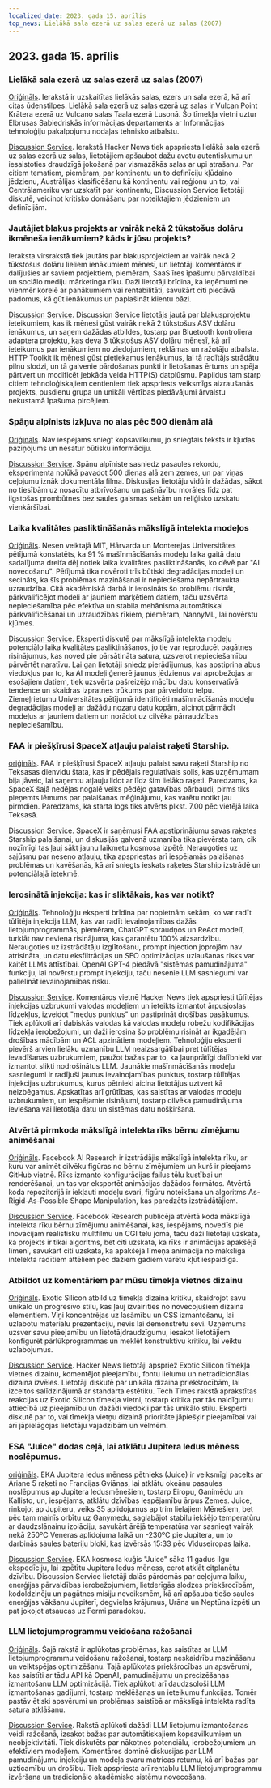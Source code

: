 ```yaml
---
localized_date: 2023. gada 15. aprīlis
top_news: Lielākā sala ezerā uz salas ezerā uz salas (2007)
---
```


## 2023. gada 15. aprīlis

### Lielākā sala ezerā uz salas ezerā uz salas (2007)

[Oriģināls](https://www.elbruz.org/special-projects/islands-and-lakes/).
Ierakstā ir uzskaitītas lielākās salas, ezers un sala ezerā, kā arī citas ūdenstilpes. Lielākā sala ezerā uz salas ezerā uz salas ir Vulcan Point Krātera ezerā uz Vulcano salas Taala ezerā Lusonā. Šo tīmekļa vietni uztur Elbrusas Sabiedriskās informācijas departaments ar Informācijas tehnoloģiju pakalpojumu nodaļas tehnisko atbalstu.

[Discussion Service](http://news.ycombinator.com/item?id=35567026).
Ierakstā Hacker News tiek apspriesta lielākā sala ezerā uz salas ezerā uz salas, lietotājiem apšaubot dažu avotu autentiskumu un iesaistoties draudzīgā jokošanā par vismazākās salas ar upi atrašanu. Par citiem tematiem, piemēram, par kontinentu un to definīciju kļūdaino jēdzienu, Austrālijas klasificēšanu kā kontinentu vai reģionu un to, vai Centrālameriku var uzskatīt par kontinentu, Discussion Service lietotāji diskutē, veicinot kritisko domāšanu par noteiktajiem jēdzieniem un definīcijām.

### Jautājiet blakus projekts ar vairāk nekā 2 tūkstošus dolāru ikmēneša ienākumiem? kāds ir jūsu projekts?

Ieraksta virsrakstā tiek jautāts par blakusprojektiem ar vairāk nekā 2 tūkstošus dolāru lieliem ienākumiem mēnesī, un lietotāji komentāros ir dalījušies ar saviem projektiem, piemēram, SaaS īres īpašumu pārvaldībai un sociālo mediju mārketinga rīku. Daži lietotāji brīdina, ka ieņēmumi ne vienmēr korelē ar panākumiem vai rentabilitāti, savukārt citi piedāvā padomus, kā gūt ienākumus un paplašināt klientu bāzi.

[Discussion Service](http://news.ycombinator.com/item?id=35567822).
Discussion Service lietotājs jautā par blakusprojektu ieteikumiem, kas ik mēnesi gūst vairāk nekā 2 tūkstošus ASV dolāru ienākumus, un saņem dažādas atbildes, tostarp par Bluetooth kontroliera adaptera projektu, kas deva 3 tūkstošus ASV dolāru mēnesī, kā arī ieteikumus par ienākumiem no ziedojumiem, reklāmas un ražotāju atbalsta. HTTP Toolkit ik mēnesi gūst pietiekamus ienākumus, lai tā radītājs strādātu pilnu slodzi, un tā galvenie pārdošanas punkti ir lietošanas ērtums un spēja pārtvert un modificēt jebkāda veida HTTP(S) datplūsmu. Papildus tam starp citiem tehnoloģiskajiem centieniem tiek apspriests veiksmīgs aizraušanās projekts, pusdienu grupa un unikāli vērtības piedāvājumi ārvalstu nekustamā īpašuma pircējiem.

### Spāņu alpīnists izkļuva no alas pēc 500 dienām alā

[Oriģināls](https://www.cbc.ca/news/world/spain-cave-500-days-beatriz-flamini-1.6810428).
Nav iespējams sniegt kopsavilkumu, jo sniegtais teksts ir kļūdas paziņojums un nesatur būtisku informāciju.

[Discussion Service](http://news.ycombinator.com/item?id=35571481).
Spāņu alpīniste sasniedz pasaules rekordu, eksperimenta nolūkā pavadot 500 dienas alā zem zemes, un par viņas ceļojumu iznāk dokumentāla filma. Diskusijas lietotāju vidū ir dažādas, sākot no tiesībām uz nosacītu atbrīvošanu un pašnāvību morāles līdz pat ilgstošas prombūtnes bez saules gaismas sekām un reliģisko uzskatu vienkāršībai.

### Laika kvalitātes pasliktināšanās mākslīgā intelekta modeļos

[Oriģināls](https://www.nannyml.com/blog/91-of-ml-perfomance-degrade-in-time).
Nesen veiktajā MIT, Hārvarda un Monterejas Universitātes pētījumā konstatēts, ka 91 % mašīnmācīšanās modeļu laika gaitā datu sadalījuma dreifa dēļ notiek laika kvalitātes pasliktināšanās, ko dēvē par "AI novecošanu". Pētījumā tika novēroti trīs būtiski degradācijas modeļi un secināts, ka šīs problēmas mazināšanai ir nepieciešama nepārtraukta uzraudzība. Citā akadēmiskā darbā ir ierosināts šo problēmu risināt, pārkvalificējot modeli ar jauniem marķētiem datiem, taču uzsvērta nepieciešamība pēc efektīva un stabila mehānisma automātiskai pārkvalificēšanai un uzraudzības rīkiem, piemēram, NannyML, lai novērstu kļūmes.

[Discussion Service](http://news.ycombinator.com/item?id=35566145).
Eksperti diskutē par mākslīgā intelekta modeļu potenciālo laika kvalitātes pasliktināšanos, jo tie var reproducēt pagātnes risinājumus, kas noved pie pārsātināta satura, uzsverot nepieciešamību pārvērtēt naratīvu. Lai gan lietotāji sniedz pierādījumus, kas apstiprina abus viedokļus par to, ka AI modeļi ģenerē jaunus jēdzienus vai aprobežojas ar esošajiem datiem, tiek uzsvērta pašreizējo mācību datu konservatīvā tendence un skaidras izpratnes trūkums par pārveidoto telpu. Ziemeļrietumu Universitātes pētījumā identificēti mašīnmācīšanās modeļu degradācijas modeļi ar dažādu nozaru datu kopām, aicinot pārmācīt modeļus ar jauniem datiem un norādot uz cilvēka pārraudzības nepieciešamību.

### FAA ir piešķīrusi SpaceX atļauju palaist raķeti Starship.

[oriģināls](https://arstechnica.com/science/2023/04/green-light-go-spacex-receives-a-launch-license-from-the-faa-for-starship/).
FAA ir piešķīrusi SpaceX atļauju palaist savu raķeti Starship no Teksasas dienvidu štata, kas ir pēdējais regulatīvais solis, kas uzņēmumam bija jāveic, lai saņemtu atļauju lidot ar līdz šim lielāko raķeti. Paredzams, ka SpaceX šajā nedēļas nogalē veiks pēdējo gatavības pārbaudi, pirms tiks pieņemts lēmums par palaišanas mēģinājumu, kas varētu notikt jau pirmdien. Paredzams, ka starta logs tiks atvērts plkst. 7.00 pēc vietējā laika Teksasā.

[Discussion Service](http://news.ycombinator.com/item?id=35575298).
SpaceX ir saņēmusi FAA apstiprinājumu savas raķetes Starship palaišanai, un diskusijās galvenā uzmanība tika pievērsta tam, cik nozīmīgi tas ļauj sākt jaunu laikmetu kosmosa izpētē. Neraugoties uz sajūsmu par neseno atļauju, tika apspriestas arī iespējamās palaišanas problēmas un kavēšanās, kā arī sniegts ieskats raķetes Starship izstrādē un potenciālajā ietekmē.

### Ierosinātā injekcija: kas ir sliktākais, kas var notikt?

[Oriģināls](https://simonwillison.net/2023/Apr/14/worst-that-can-happen/).
Tehnoloģiju eksperti brīdina par nopietnām sekām, ko var radīt tūlītēja injekcija LLM, kas var radīt ievainojamības dažās lietojumprogrammās, piemēram, ChatGPT spraudņos un ReAct modelī, turklāt nav neviena risinājuma, kas garantētu 100% aizsardzību. Neraugoties uz izstrādātāju izglītošanu, prompt injection joprojām nav atrisināta, un datu eksfiltrācijas un SEO optimizācijas uzlaušanas risks var kaitēt LLMs attīstībai. OpenAI GPT-4 piedāvā "sistēmas pamudinājuma" funkciju, lai novērstu prompt injekciju, taču nesenie LLM sasniegumi var palielināt ievainojamības risku.

[Discussion Service](http://news.ycombinator.com/item?id=35572290).
Komentāros vietnē Hacker News tiek apspriesti tūlītējas injekcijas uzbrukumi valodas modeļiem un ieteikts izmantot ārpusjoslas līdzekļus, izveidot "medus punktus" un pastiprināt drošības pasākumus. Tiek aplūkoti arī dabiskās valodas kā valodas modeļu robežu kodifikācijas līdzekļa ierobežojumi, un daži ierosina šo problēmu risināt ar ikgadējām drošības mācībām un ACL apzinātiem modeļiem. Tehnoloģiju eksperti pievērš arvien lielāku uzmanību LLM neaizsargātībai pret tūlītējas ievadīšanas uzbrukumiem, paužot bažas par to, ka ļaunprātīgi dalībnieki var izmantot slikti nodrošinātus LLM. Jaunākie mašīnmācīšanās modeļu sasniegumi ir radījuši jaunus ievainojamības punktus, tostarp tūlītējas injekcijas uzbrukumus, kurus pētnieki aicina lietotājus uztvert kā neizbēgamus. Apskatītas arī grūtības, kas saistītas ar valodas modeļu uzbrukumiem, un iespējamie risinājumi, tostarp cilvēka pamudinājuma ieviešana vai lietotāja datu un sistēmas datu nošķiršana.

### Atvērtā pirmkoda mākslīgā intelekta rīks bērnu zīmējumu animēšanai

[Oriģināls](https://github.com/facebookresearch/AnimatedDrawings).
Facebook AI Research ir izstrādājis mākslīgā intelekta rīku, ar kuru var animēt cilvēku figūras no bērnu zīmējumiem un kurš ir pieejams GitHub vietnē. Rīks izmanto konfigurācijas failus tēlu kustībai un renderēšanai, un tas var eksportēt animācijas dažādos formātos. Atvērtā koda repozitorijā ir iekļauti modeļu svari, figūru noteikšana un algoritms As-Rigid-As-Possible Shape Manipulation, kas paredzēts izstrādātājiem.

[Discussion Service](http://news.ycombinator.com/item?id=35565681).
Facebook Research publicēja atvērtā koda mākslīgā intelekta rīku bērnu zīmējumu animēšanai, kas, iespējams, novedīs pie inovācijām reālistisku multfilmu un CGI tēlu jomā, taču daži lietotāji uzskata, ka projekts ir tikai algoritms, bet citi uzskata, ka rīks ir animācijas apakšējā līmenī, savukārt citi uzskata, ka apakšējā līmeņa animācija no mākslīgā intelekta radītiem attēliem pēc dažiem gadiem varētu kļūt iespaidīga.

### Atbildot uz komentāriem par mūsu tīmekļa vietnes dizainu

[Oriģināls](https://research.exoticsilicon.com/articles/replying_to_comments).
Exotic Silicon atbild uz tīmekļa dizaina kritiku, skaidrojot savu unikālo un progresīvo stilu, kas ļauj izvairīties no novecojušiem dizaina elementiem. Viņi koncentrējas uz lasāmību un CSS izmantošanu, lai uzlabotu materiālu prezentāciju, nevis lai demonstrētu sevi. Uzņēmums uzsver savu pieejamību un lietotājdraudzīgumu, iesakot lietotājiem konfigurēt pārlūkprogrammas un meklēt konstruktīvu kritiku, lai veiktu uzlabojumus.

[Discussion Service](http://news.ycombinator.com/item?id=35567285).
Hacker News lietotāji apspriež Exotic Silicon tīmekļa vietnes dizainu, komentējot pieejamību, fontu lielumu un netradicionālas dizaina izvēles. Lietotāji diskutē par unikāla dizaina priekšrocībām, lai izceltos salīdzinājumā ar standarta estētiku. Tech Times rakstā aprakstītas reakcijas uz Exotic Silicon tīmekļa vietni, tostarp kritika par tās naidīgumu attiecībā uz pieejamību un dažādi viedokļi par tās unikālo stilu. Eksperti diskutē par to, vai tīmekļa vietņu dizainā prioritāte jāpiešķir pieejamībai vai arī jāpielāgojas lietotāju vajadzībām un vēlmēm.

### ESA "Juice" dodas ceļā, lai atklātu Jupitera ledus mēness noslēpumus.

[oriģināls](https://www.esa.int/Science_Exploration/Space_Science/Juice/ESA_s_Juice_lifts_off_on_quest_to_discover_secrets_of_Jupiter_s_icy_moons).
EKA Jupitera ledus mēness pētnieks (Juice) ir veiksmīgi pacelts ar Ariane 5 raķeti no Francijas Gviānas, lai atklātu okeānu pasaules noslēpumus ap Jupitera ledusmēnešiem, tostarp Eiropu, Ganimēdu un Kallisto, un, iespējams, atklātu dzīvības iespējamību ārpus Zemes. Juice, riņķojot ap Jupiteru, veiks 35 aplidojumus ap trim lielajiem Mēnešiem, bet pēc tam mainīs orbītu uz Ganymedu, saglabājot stabilu iekšējo temperatūru ar daudzslāņainu izolāciju, savukārt ārējā temperatūra var sasniegt vairāk nekā 250ºC Veneras aplidojuma laikā un -230ºC pie Jupitera, un to darbinās saules bateriju bloki, kas izvērsās 15:33 pēc Viduseiropas laika.

[Discussion Service](http://news.ycombinator.com/item?id=35574177).
EKA kosmosa kuģis "Juice" sāka 11 gadus ilgu ekspedīciju, lai izpētītu Jupitera ledus mēness, cerot atklāt citplanētu dzīvību. Discussion Service lietotāji dalās pārdomās par ceļojuma laiku, enerģijas pārvaldības ierobežojumiem, lietderīgās slodzes priekšrocībām, kodoldzinēju un pagātnes misiju neveiksmēm, kā arī apšauba tiešo saules enerģijas vākšanu Jupiterī, degvielas krājumus, Urāna un Neptūna izpēti un pat jokojot atsaucas uz Fermi paradoksu.

### LLM lietojumprogrammu veidošana ražošanai

[Oriģināls](https://huyenchip.com/2023/04/11/llm-engineering.html).
Šajā rakstā ir aplūkotas problēmas, kas saistītas ar LLM lietojumprogrammu veidošanu ražošanai, tostarp neskaidrību mazināšanu un veiktspējas optimizēšanu. Tajā aplūkotas priekšrocības un apsvērumi, kas saistīti ar tādu API kā OpenAI, pamudinājumu un precizēšanas izmantošanu LLM optimizācijā. Tiek aplūkoti arī daudzsološi LLM izmantošanas gadījumi, tostarp meklēšanas un ieteikumu funkcijas. Tomēr pastāv ētiski apsvērumi un problēmas saistībā ar mākslīgā intelekta radīta satura atklāšanu.

[Discussion Service](http://news.ycombinator.com/item?id=35565212).
Rakstā aplūkoti dažādi LLM lietojumu izmantošanas veidi ražošanā, izsakot bažas par automātiskajiem kopsavilkumiem un neobjektivitāti. Tiek diskutēts par nākotnes potenciālu, ierobežojumiem un efektīviem modeļiem. Komentāros dominē diskusijas par LLM pamudinājumu injekciju un modeļa svaru matricas retumu, kā arī bažas par uzticamību un drošību. Tiek apspriesta arī rentablu LLM lietojumprogrammu izvēršana un tradicionālo akadēmisko sistēmu novecošana.

</Steps>
